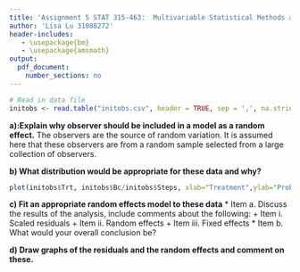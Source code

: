 ```yaml
---
title: 'Assignment 5 STAT 315-463:  Multivariable Statistical Methods and Applications'
author: 'Lisa Lu 31088272'
header-includes:
   - \usepackage{bm}
   - \usepackage{amsmath}
output: 
  pdf_document:
    number_sections: no
---
```



```r
# Read in data file
initobs <- read.table("initobs.csv", header = TRUE, sep = ',', na.strings = "na")
```

**a):Explain why observer should be included in a model as a random effect.**
The observers are the source of random variation. It is assumed here that these 
observers are from a random sample selected from a large collection of observers.

**b) What distribution would be appropriate for these data and why?**
```r
plot(initobs$Trt, initobs$Bc/initobs$Steps, xlab="Treatment",ylab="Prob of having weed")
```


**c) Fit an appropriate random effects model to these data**
* Item a. Discuss the results of the analysis, include comments about the following:
  + Item i. Scaled residuals
  + Item ii. Random effects
  + Item iii. Fixed effects
* Item b. What would your overall conclusion be?

**d) Draw graphs of the residuals and the random effects and comment on these.**
